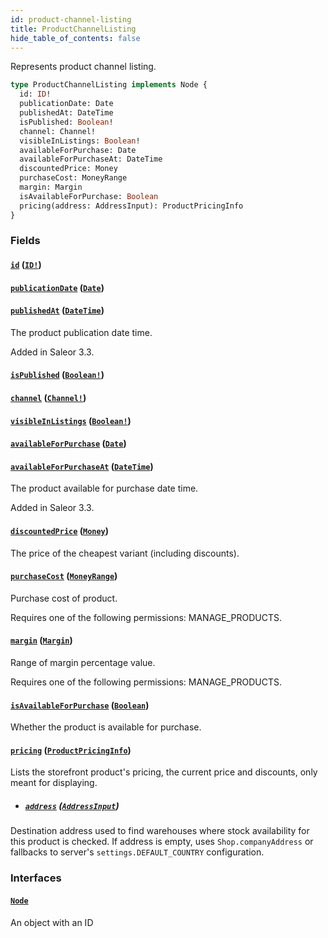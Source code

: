 ```yaml
---
id: product-channel-listing
title: ProductChannelListing
hide_table_of_contents: false
---
```


Represents product channel listing.

```graphql
type ProductChannelListing implements Node {
  id: ID!
  publicationDate: Date
  publishedAt: DateTime
  isPublished: Boolean!
  channel: Channel!
  visibleInListings: Boolean!
  availableForPurchase: Date
  availableForPurchaseAt: DateTime
  discountedPrice: Money
  purchaseCost: MoneyRange
  margin: Margin
  isAvailableForPurchase: Boolean
  pricing(address: AddressInput): ProductPricingInfo
}
```

### Fields

#### [`id`](#) ([`ID!`](../../../developer/api-reference/scalars/id))

#### [`publicationDate`](#) ([`Date`](../../../developer/api-reference/scalars/date))

#### [`publishedAt`](#) ([`DateTime`](../../../developer/api-reference/scalars/date-time))

The product publication date time.

Added in Saleor 3.3.

#### [`isPublished`](#) ([`Boolean!`](../../../developer/api-reference/scalars/boolean))

#### [`channel`](#) ([`Channel!`](../../../developer/api-reference/objects/channel))

#### [`visibleInListings`](#) ([`Boolean!`](../../../developer/api-reference/scalars/boolean))

#### [`availableForPurchase`](#) ([`Date`](../../../developer/api-reference/scalars/date))

#### [`availableForPurchaseAt`](#) ([`DateTime`](../../../developer/api-reference/scalars/date-time))

The product available for purchase date time.

Added in Saleor 3.3.

#### [`discountedPrice`](#) ([`Money`](../../../developer/api-reference/objects/money))

The price of the cheapest variant (including discounts).

#### [`purchaseCost`](#) ([`MoneyRange`](../../../developer/api-reference/objects/money-range))

Purchase cost of product.

Requires one of the following permissions: MANAGE_PRODUCTS.

#### [`margin`](#) ([`Margin`](../../../developer/api-reference/objects/margin))

Range of margin percentage value.

Requires one of the following permissions: MANAGE_PRODUCTS.

#### [`isAvailableForPurchase`](#) ([`Boolean`](../../../developer/api-reference/scalars/boolean))

Whether the product is available for purchase.

#### [`pricing`](#) ([`ProductPricingInfo`](../../../developer/api-reference/objects/product-pricing-info))

Lists the storefront product's pricing, the current price and discounts, only meant for displaying.

- ##### [`address`](#) ([`AddressInput`](../../../developer/api-reference/inputs/address-input))

Destination address used to find warehouses where stock availability for this product is checked. If address is empty, uses `Shop.companyAddress` or fallbacks to server's `settings.DEFAULT_COUNTRY` configuration.

### Interfaces

#### [`Node`](../../../developer/api-reference/interfaces/node)

An object with an ID
